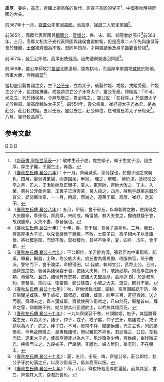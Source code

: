 {{模板:Infobox 先秦人物
|名稱=高厚
|姓=[[姜姓|姜]]
|氏=[[高氏|高氏]]
|名=厚
|字=
|别名=
|别字=
|諡号=
|官位=
|時代=春秋
|國家=齊國
|身份=[[齊國|齊國]]太傅
|出生日期=
|逝世日期=前554年
|父=高宣子[[高固|高固]]
|子女=高子麗
}}

'''高厚'''{{BD|？||前554年|catIdx=G}}，[[姜姓|姜姓]]，[[高氏|高氏]]，[[齊國|齊國]]上卿[[高傒|高傒]]的後代、高宣子[[高固|高固]]的兒子<ref>《[[新唐書宰相世系表|新唐書·宰相世系表]]一》：敬仲生莊子虎，虎生傾子，傾子生宣子固，固生厚，厚生子麗，子麗生止，奔燕。</ref>，[[中國|中國]][[春秋時期|春秋時期]]齊國的大夫。

前567年十一月，[[齊靈公|齊靈公]]率軍滅[[萊國|萊國]]，派高厚、[[崔杼|崔杼]]二人安定萊國<ref>《[[s:春秋左氏傳/襄公|春秋左氏傳 襄公六年]]》：十一月，齊侯滅萊，萊恃謀也，於鄭子國之來聘也，四月，晏弱城東陽，而遂圍萊，甲寅， 堙之，環城， 傅於堞，及杞桓公卒之月，乙未，王湫帥師及正輿子，棠人，軍齊師，齊師大敗之，丁未，入萊，萊共公浮柔奔棠，正輿子王湫奔莒，莒人殺之，四月，陳無宇獻萊宗器於襄公，晏弱圍攻棠，十一月，丙辰，而滅之，遷萊于郳，高厚，崔杼，定其田。</ref>。

前565年，高厚代表齊國與[[鄭簡公|鄭簡公]]、[[晉悼公|晉悼公]]、魯、宋、衛、邾等會於邢丘<ref>《[[s:春秋左氏傳/襄公|春秋左氏傳 襄公八年]]》：五月，甲辰，會于邢丘，以命朝聘之數，使諸侯之大夫聽命，季孫宿，齊高厚，宋向戌，衛甯殖，邾大夫會之，鄭伯獻捷于會，故親聽命，大夫不書，尊晉侯也。</ref>前563年。三月，高厚又相太子光代表齊國與諸侯會盟於柤，但是高厚二人卻先與諸侯等會於鍾離，[[士弱|士弱]]視齊國為不敬。至同年四月，才與眾諸侯及吳​​子[[壽夢|壽夢]]會於柤<ref>《[[s:春秋左氏傳/襄公|春秋左氏傳 襄公十年]]》：十年，春，會于柤，會吳子壽夢也，三月，癸丑，齊高厚相大子光，以先會諸侯于鍾離，不敬，士莊子曰，高子相大子以會諸侯，將社稷是衛，而皆不敬，棄社稷也，其將不免乎，夏，四月，戊午，會于柤。</ref>。

前557年，[[晉平公|晉平公]]即位，高厚出使[[晉國|晉國]]。因失禮棄盟逃回齊國<ref>《[[s:春秋左氏傳/襄公|春秋左氏傳 襄公十六年]]》：平公即位，羊舌肸為傅，張君臣為中軍司馬，祁奚，韓襄，欒盈，士鞅，為公族大夫，虞丘書為乘馬御，改服脩官，烝于曲沃，警守而下，會于溴梁，命歸侵田，以 我故，執邾宣公，莒犁比公，且曰，通齊楚之使，晉侯與諸侯宴于溫，使諸大夫舞，曰，歌詩必類，齊高厚之詩不類，荀偃怒，且曰，諸侯有異志矣，使諸大夫盟高厚，高厚逃 歸，於是叔孫豹，晉荀偃，宋向戌，衛甯殖，鄭公孫蠆，小邾之大夫，盟曰，同討不庭。</ref>。

前556年，靈公率師攻打[[魯國|魯國]]北部邊境，圍攻桃地，而高厚率軍圍攻[[臧紇|臧紇]]於防地。齊軍大勝，俘獲[[臧堅|臧堅]]<ref>《[[s:春秋左氏傳/襄公|春秋左氏傳 襄公十七年]]》：秋，齊侯伐我北鄙，圍桃，高厚圍臧紇于防，師自陽關逆臧孫，至于旅松，郰叔紇，臧疇，臧賈，帥甲三百，宵犯齊師，送之而復，齊師去之，齊人獲臧堅，齊侯使夙沙衛唁之，且曰無死，堅稽首曰，拜命之辱，抑君賜不終，姑又使其刑臣禮於士，以杙抉其傷而死。</ref>。

當初靈公娶魯國之女，生下[[齊後莊公|公子光]]，立為太子。後娶仲姬、戎姬。戎姬受寵，仲姬生公子牙，給戎姬撫養。戎姬請求立公子牙為太子，靈公答應。仲姬說：「不可。光之立，列於諸侯矣，今無故廢之，君必悔之。」靈公說：「在我耳。」於是遷太子光於東部，讓高厚輔佐太子牙<ref>《[[s:春秋左氏傳/襄公|春秋左氏傳 襄公十九年]]》：十九年齊侯娶于魯，曰顏懿姬，無子，其姪鬷聲姬生光，以為大子，諸子，仲子，戎子，戎子嬖，仲子生牙，屬諸戎子，戎子請以為大子，許之，仲子曰，不可，廢常不祥，間諸侯難，光之立也，列於諸侯矣，今無故而廢之，是專黜諸侯，而以難犯不祥也，君必悔之，公曰，在我而已，遂東大子光，使高厚傅牙以為大子，夙沙衛為少傅，齊侯疾，崔杼微逆光，疾病而立之，光殺戎子，尸諸朝，非禮也，婦人無刑，雖有刑，不在朝市。</ref>。前554年，靈公病重，崔杼迎太子光為君，是為莊公。莊公殺戎姬。五月壬辰，靈公去世，莊公即位，在句竇丘將太子牙殺死<ref>《[[s:春秋左氏傳/襄公|春秋左氏傳 襄公十九年]]》：夏，五月，壬辰，晦，齊靈公卒，莊公即位，執公子牙於句瀆之丘，以夙沙衛易已，衛奔高唐以叛。</ref>。八月，崔杼殺高厚<ref>《[[s:春秋左氏傳/襄公|春秋左氏傳 襄公十九年]]》：秋，八月，齊崔杼殺高厚於灑藍，而兼其室，書曰，齊殺其大夫，從君於昏也。</ref>。

==参考文獻==
{{reflist}}


[[Category:齊國人|G]]
[[Category:春秋戰國政治人物|G]]
[[Category:春秋人|G]]